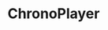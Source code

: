 ---
title: 'ChronoPlayer'
description: 'Mintlify gives you complete control over the look and feel of your documentation using the docs.json file'
icon: 'gear'
---